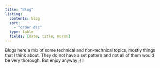 ```yaml
---
title: "Blog"
listing:
  contents: blog
  sort:
    - "order dsc"
  type: table
  fields: [date, title, Words]
---
```


Blogs here a mix of some technical and non-technical topics, mostly things that I think about. They do not have
a set pattern and not all of them would be very thorough. But enjoy anyway ;) !


